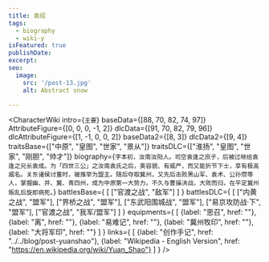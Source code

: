 ```yaml
---
title: 袁绍
tags:
  - biography
  - wiki-y
isFeatured: true
publishDate:
excerpt:
seo:
  image:
    src: '/post-13.jpg'
    alt: Abstract snow

---
```



<CharacterWiki
  intro={`主要`}
  baseData={[88, 70, 82, 74, 97]}
  AttributeFigure={[0, 0, 0, -1, 2]}
  dlcData={[91, 70, 82, 79, 96]}
  dlcAttributeFigure={[1, -1, 0, 0, 2]}
  baseData2={[8, 3]}
  dlcData2={[9, 4]}
  traitsBase={["中原", "皇图", "世家", "景从"]}
  traitsDLC={["淮扬", "皇图", "世家", "刚胆", "帅才"]}
  biography={`字本初，汝南汝阳人。司空袁逢之庶子，后被过继给袁逢之兄长袁成。为「四世三公」之汝南袁氏之后，美容貌、有威严，而又能折节下士，享有极高威名。关东诸侯讨董时，被推举为盟主。随后夺取冀州，又先后击败黑山军、袁术、公孙瓒等人，掌握幽、并、冀、青四州，成为中原第一大势力。不久与曹操决战，大败而归，在平定冀州叛乱后旋即病死。`}
  battlesBase={
    [
      ["官渡之战", "敌军"]
    ]
  }
  battlesDLC={
    [
      ["内黄之战", "盟军"],
      ["界桥之战", "盟军"],
      ["东武阳围城战", "盟军"],
      ["易京攻防战·下", "盟军"],
      ["官渡之战", "我军/盟军"]
    ]
  }
  equipments={
    [
      {label: "思召", href: ""},
      {label: "离", href: ""},
      {label: "易难记", href: ""},
      {label: "冀州牧印", href: ""},
      {label: "大将军印", href: ""}
    ]
  }
  links={
    [
      {label: "创作手记", href: "../../blog/post-yuanshao"},
      {label: "Wikipedia - English Version", href: "https://en.wikipedia.org/wiki/Yuan_Shao"}
    ]
  }
/>
